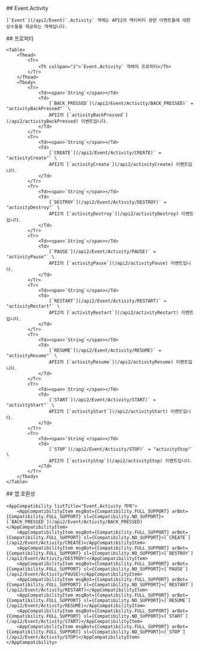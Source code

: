 
<Section>
    ## Event.Activity

    [`Event`](/api2/Event)`.Activity` 객체는 API2의 액티비티 관련 이벤트들에 대한 상수들을 제공하는 객체입니다.
</Section>
<Section>
    ## 프로퍼티

    <Table>
        <Thead>
            <Tr>
                <Th colSpan="2">`Event.Activity` 객체의 프로퍼티</Th>
            </Tr>
        </Thead>
        <Tbody>
            <Tr>
                <Td><span>`String`</span></Td>
                <Td>
                    [`BACK_PRESSED`](/api2/Event/Activity/BACK_PRESSED)` = "activityBackPressed"` \
                    API2의 [`activityBackPressed`](/api2/activityBackPressed) 이벤트입니다.
                </Td>
            </Tr>
            <Tr>
                <Td><span>`String`</span></Td>
                <Td>
                    [`CREATE`](/api2/Event/Activity/CREATE)` = "activityCreate"` \
                    API2의 [`activityCreate`](/api2/activityCreate) 이벤트입니다.
                </Td>
            </Tr>
            <Tr>
                <Td><span>`String`</span></Td>
                <Td>
                    [`DESTROY`](/api2/Event/Activity/DESTROY)` = "activityDestroy"` \
                    API2의 [`activityDestroy`](/api2/activityDestroy) 이벤트입니다.
                </Td>
            </Tr>
            <Tr>
                <Td><span>`String`</span></Td>
                <Td>
                    [`PAUSE`](/api2/Event/Activity/PAUSE)` = "activityPause"` \
                    API2의 [`activityPause`](/api2/activityPause) 이벤트입니다.
                </Td>
            </Tr>
            <Tr>
                <Td><span>`String`</span></Td>
                <Td>
                    [`RESTART`](/api2/Event/Activity/RESTART)` = "activityRestart"` \
                    API2의 [`activityRestart`](/api2/activityRestart) 이벤트입니다.
                </Td>
            </Tr>
            <Tr>
                <Td><span>`String`</span></Td>
                <Td>
                    [`RESUME`](/api2/Event/Activity/RESUME)` = "activityResume"` \
                    API2의 [`activityResume`](/api2/activityResume) 이벤트입니다.
                </Td>
            </Tr>
            <Tr>
                <Td><span>`String`</span></Td>
                <Td>
                    [`START`](/api2/Event/Activity/START)` = "activityStart"` \
                    API2의 [`activityStart`](/api2/activityStart) 이벤트입니다.
                </Td>
            </Tr>
            <Tr>
                <Td><span>`String`</span></Td>
                <Td>
                    [`STOP`](/api2/Event/Activity/STOP)` = "activityStop"` \
                    API2의 [`activityStop`](/api2/activityStop) 이벤트입니다.
                </Td>
            </Tr>
        </Tbody>
    </Table>
</Section>
<Section>
    ## 앱 호환성

    <AppCompatibility listTitle="Event.Activity 객체">
        <AppCompatibilityItem msgBot={Compatibility.FULL_SUPPORT} arBot={Compatibility.FULL_SUPPORT} sl={Compatibility.NO_SUPPORT}>[`BACK_PRESSED`](/api2/Event/Activity/BACK_PRESSED)</AppCompatibilityItem>
        <AppCompatibilityItem msgBot={Compatibility.FULL_SUPPORT} arBot={Compatibility.FULL_SUPPORT} sl={Compatibility.NO_SUPPORT}>[`CREATE`](/api2/Event/Activity/CREATE)</AppCompatibilityItem>
        <AppCompatibilityItem msgBot={Compatibility.FULL_SUPPORT} arBot={Compatibility.FULL_SUPPORT} sl={Compatibility.NO_SUPPORT}>[`DESTROY`](/api2/Event/Activity/DESTROY)</AppCompatibilityItem>
        <AppCompatibilityItem msgBot={Compatibility.FULL_SUPPORT} arBot={Compatibility.FULL_SUPPORT} sl={Compatibility.NO_SUPPORT}>[`PAUSE`](/api2/Event/Activity/PAUSE)</AppCompatibilityItem>
        <AppCompatibilityItem msgBot={Compatibility.FULL_SUPPORT} arBot={Compatibility.FULL_SUPPORT} sl={Compatibility.NO_SUPPORT}>[`RESTART`](/api2/Event/Activity/RESTART)</AppCompatibilityItem>
        <AppCompatibilityItem msgBot={Compatibility.FULL_SUPPORT} arBot={Compatibility.FULL_SUPPORT} sl={Compatibility.NO_SUPPORT}>[`RESUME`](/api2/Event/Activity/RESUME)</AppCompatibilityItem>
        <AppCompatibilityItem msgBot={Compatibility.FULL_SUPPORT} arBot={Compatibility.FULL_SUPPORT} sl={Compatibility.NO_SUPPORT}>[`START`](/api2/Event/Activity/START)</AppCompatibilityItem>
        <AppCompatibilityItem msgBot={Compatibility.FULL_SUPPORT} arBot={Compatibility.FULL_SUPPORT} sl={Compatibility.NO_SUPPORT}>[`STOP`](/api2/Event/Activity/STOP)</AppCompatibilityItem>
    </AppCompatibility>
</Section>